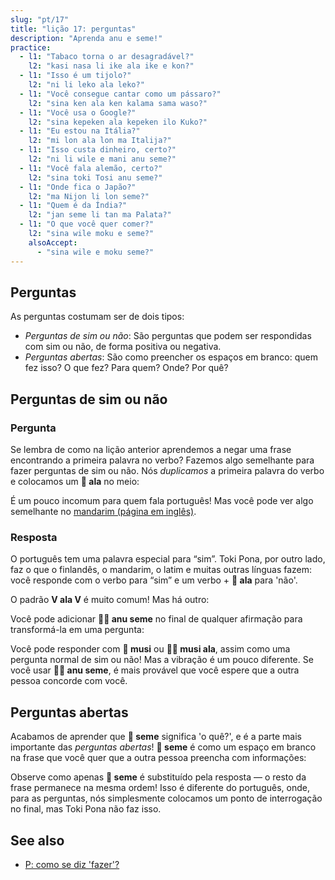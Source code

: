 ```yaml
---
slug: "pt/17"
title: "lição 17: perguntas"
description: "Aprenda anu e seme!"
practice:
  - l1: "Tabaco torna o ar desagradável?"
    l2: "kasi nasa li ike ala ike e kon?"
  - l1: "Isso é um tijolo?"
    l2: "ni li leko ala leko?"
  - l1: "Você consegue cantar como um pássaro?"
    l2: "sina ken ala ken kalama sama waso?"
  - l1: "Você usa o Google?"
    l2: "sina kepeken ala kepeken ilo Kuko?"
  - l1: "Eu estou na Itália?"
    l2: "mi lon ala lon ma Italija?"
  - l1: "Isso custa dinheiro, certo?"
    l2: "ni li wile e mani anu seme?"
  - l1: "Você fala alemão, certo?"
    l2: "sina toki Tosi anu seme?"
  - l1: "Onde fica o Japão?"
    l2: "ma Nijon li lon seme?"
  - l1: "Quem é da Índia?"
    l2: "jan seme li tan ma Palata?"
  - l1: "O que você quer comer?"
    l2: "sina wile moku e seme?"
    alsoAccept:
      - "sina wile e moku seme?"
---
```



## Perguntas

As perguntas costumam ser de dois tipos:

* *Perguntas de sim ou não*: São perguntas que podem ser respondidas com sim ou não, de forma positiva ou negativa.
* *Perguntas abertas*: São como preencher os espaços em branco: quem fez isso? O que fez? Para quem? Onde? Por quê?

## Perguntas de sim ou não

### Pergunta

Se lembra de como na lição anterior aprendemos a negar uma frase encontrando a primeira palavra no verbo? Fazemos algo semelhante para fazer perguntas de sim ou não. Nós *duplicamos* a primeira palavra do verbo e colocamos um **󱤂 ala** no meio:

<List>
  <Word sl="moku ala moku" m="comer ... ?" />
  <Sentence sl="pipi li moku ala moku e len?" m="A mariposa come o tecido?" />
  <Word sl="pona ala pona" m="bom ... ?" />
  <Sentence sl="kalama musi li pona ala pona tawa sina?" m="A música é boa para você? (Você gosta da música?)" />
  <Word sl="wile ala wile" m="quer ... ?" />
  <Sentence sl="sina wile ala wile lape lon supa?" m="Você quer dormir na cama?" />
  <Word sl="lon ala lon" m="estar em ... ?" />
  <Sentence sl="ona li lon ala lon ma Mewika?" m="Elas estão nos EUA?" />
</List>

É um pouco incomum para quem fala português! Mas você pode ver algo semelhante no [mandarim (página em inglês)](https://en.wikipedia.org/wiki/A-not-A_question#A-not-AB_form_4).

### Resposta

O português tem uma palavra especial para “sim”. Toki Pona, por outro lado, faz o que o finlandês, o mandarim, o latim e muitas outras línguas fazem: você responde com o verbo para “sim” e um verbo + **󱤂 ala** para 'não'.

<List>
  <Sentence sl="sitelen li musi ala musi?" m="O vídeo é divertido?" />
  <Word sl="musi." m="Divertido. (= Sim.)" />
  <Word sl="musi ala." m="Não divertido. (= Não.)" />
</List>

O padrão **V ala V** é muito comum! Mas há outro:

<List>
  <Word sl="seme" m="o quê?, qual?" />
  <Word sl="anu" m="ou" />
  <Word sl="anu seme" m="... certo? Não é/né? Ou o quê?" />
</List>

Você pode adicionar **󱤇󱥙 anu seme** no final de qualquer afirmação para transformá-la em uma pergunta:

<List>
  <Sentence sl="sitelen li musi anu seme?" m="O vídeo é divertido, não é?" />
</List>

Você pode responder com **󱤻 musi** ou **󱤻󱤂 musi ala**, assim como uma pergunta normal de sim ou não! Mas a vibração é um pouco diferente. Se você usar **󱤇󱥙 anu seme**, é mais provável que você espere que a outra pessoa concorde com você.

## Perguntas abertas

Acabamos de aprender que **󱥙 seme** significa 'o quê?', e é a parte mais importante das *perguntas abertas*! **󱥙 seme** é como um espaço em branco na frase que você quer que a outra pessoa preencha com informações:

<List>
  <Sentence sl="waso li lon seme?" m="Onde está o pássaro? (lit. 'O pássaro está em quê?')" />
  <Sentence sl="waso li lon tomo." m="O pássaro está em casa." />
  <Sentence sl="soweli li utala e jan seme?" m="Quem o animal atacou? (lit. 'O animal atacou qual pessoa?')" />
  <Sentence sl="soweli li utala e jan Ema." m="O animal atacou Emma." />
</List>

Observe como apenas **󱥙 seme** é substituído pela resposta — o resto da frase permanece na mesma ordem! Isso é diferente do português, onde, para as perguntas, nós simplesmente colocamos um ponto de interrogação no final, mas Toki Pona não faz isso.

<Practice exercises={frontmatter.practice} />

## See also
* [P: como se diz 'fazer'?](/pt/doing/)
